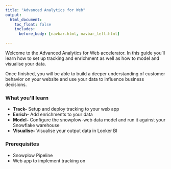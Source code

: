 ```yaml
---
title: "Advanced Analytics for Web"
output:
  html_document:
    toc_float: false
    includes:
      before_body: [navbar.html, navbar_left.html]

---
```


Welcome to the Advanced Analytics for Web accelerator. In this guide you'll learn how to set up tracking and enrichment as well as how to model and visualise your data. 

Once finished, you will be able to build a deeper understanding of customer behavior on your website and use your data to influence business decisions.

### What you'll learn
- **Track-** Setup and deploy tracking to your web app
- **Enrich-** Add enrichments to your data
- **Model-** Configure the snowplow-web data model and run it against your Snowflake warehouse
- **Visualise-** Visualise your output data in Looker BI 

### Prerequisites
- Snowplow Pipeline
- Web app to implement tracking on



